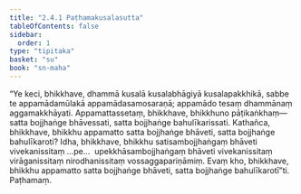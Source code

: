 ```yaml
---
title: "2.4.1 Paṭhamakusalasutta"
tableOfContents: false
sidebar:
  order: 1
type: "tipitaka"
basket: "su"
book: "sn-maha"
---
```



<DynamicBreadcrumb />

<Division number="212" book="sn-maha" bookNo="14" page="81">

<Paragraph number="498" book="sn-maha">
“Ye keci, bhikkhave, dhammā kusalā kusalabhāgiyā kusalapakkhikā, sabbe te appamādamūlakā appamādasamosaraṇā; appamādo tesaṃ dhammānaṃ aggamakkhāyati. Appamattassetaṃ, bhikkhave, bhikkhuno pāṭikaṅkhaṃ—  satta bojjhaṅge bhāvessati, satta bojjhaṅge bahulīkarissati.
</Paragraph>

<Paragraph number="499" book="sn-maha">
Kathañca, bhikkhave, bhikkhu appamatto satta bojjhaṅge bhāveti, satta bojjhaṅge bahulīkaroti? Idha, bhikkhave, bhikkhu satisambojjhaṅgaṃ bhāveti vivekanissitaṃ …pe…  upekkhāsambojjhaṅgaṃ bhāveti vivekanissitaṃ virāganissitaṃ nirodhanissitaṃ vossaggapariṇāmiṃ. Evaṃ kho, bhikkhave, bhikkhu appamatto satta bojjhaṅge bhāveti, satta bojjhaṅge bahulīkarotī”ti.

</Paragraph>
</Division>

<Paragraph number="500" type="center" book="sn-maha">
Paṭhamaṃ.
</Paragraph>